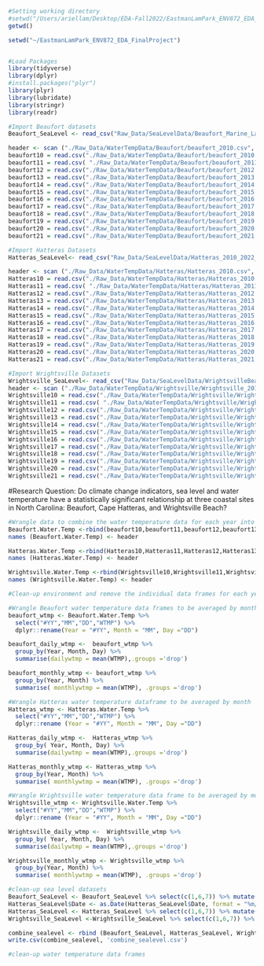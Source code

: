 ```r
#Setting working directory
#setwd("/Users/ariellam/Desktop/EDA-Fall2022/EastmanLamPark_ENV872_EDA_FinalProject/EastmanLamPark_ENV872_EDA_FinalProject")
getwd()

setwd("~/EastmanLamPark_ENV872_EDA_FinalProject")


#Load Packages
library(tidyverse)
library(dplyr)
#install.packages("plyr")
library(plyr)
library(lubridate)
library(stringr)
library(readr)

#Import Beaufort datasets
Beaufort_SeaLevel <- read_csv("Raw_Data/SeaLevelData/Beaufort_Marine_Lab_2010_2022_SeaLevelRise.csv")

header <- scan ("./Raw_Data/WaterTempData/Beaufort/beaufort_2010.csv", nlines = 1,sep=",", what =character())
beaufort10 = read.csv("./Raw_Data/WaterTempData/Beaufort/beaufort_2010.csv",sep = ",", header = F, skip=2)
beaufort11 = read.csv( "./Raw_Data/WaterTempData/Beaufort/beaufort_2011.csv",sep = ",", header = F, skip=2)
beaufort12 = read.csv("./Raw_Data/WaterTempData/Beaufort/beaufort_2012.csv",sep = ",", header = F, skip=2)
beaufort13 = read.csv("./Raw_Data/WaterTempData/Beaufort/beaufort_2013.csv",sep = ",", header = F, skip=2)
beaufort14 = read.csv("./Raw_Data/WaterTempData/Beaufort/beaufort_2014.csv",sep = ",", header = F, skip=2) 
beaufort15 = read.csv("./Raw_Data/WaterTempData/Beaufort/beaufort_2015.csv",sep = ",", header = F, skip=2)
beaufort16 = read.csv("./Raw_Data/WaterTempData/Beaufort/beaufort_2016.csv",sep = ",", header = F, skip=2)
beaufort17 = read.csv("./Raw_Data/WaterTempData/Beaufort/beaufort_2017.csv",sep = ",", header = F, skip=2)
beaufort18 = read.csv("./Raw_Data/WaterTempData/Beaufort/beaufort_2018.csv",sep = ",", header = F, skip=2)
beaufort19 = read.csv("./Raw_Data/WaterTempData/Beaufort/beaufort_2019.csv",sep = ",", header = F, skip=2)
beaufort20 = read.csv("./Raw_Data/WaterTempData/Beaufort/beaufort_2020.csv",sep = ",", header = F, skip=2)
beaufort21 = read.csv("./Raw_Data/WaterTempData/Beaufort/beaufort_2021.csv",sep = ",", header = F, skip=2)

#Import Hatteras Datasets
Hatteras_SeaLevel<- read_csv("Raw_Data/SeaLevelData/Hatteras_2010_2022_SeaLevelRise.csv")

header <- scan ("./Raw_Data/WaterTempData/Hatteras/Hatteras_2010.csv", nlines = 1,sep=",", what =character())
Hatteras10 = read.csv("./Raw_Data/WaterTempData/Hatteras/Hatteras_2010.csv",sep = ",", header = F, skip=2)
Hatteras11 = read.csv( "./Raw_Data/WaterTempData/Hatteras/Hatteras_2011.csv",sep = ",", header = F, skip=2)
Hatteras12 = read.csv("./Raw_Data/WaterTempData/Hatteras/Hatteras_2012.csv",sep = ",", header = F, skip=2)
Hatteras13 = read.csv("./Raw_Data/WaterTempData/Hatteras/Hatteras_2013.csv",sep = ",", header = F, skip=2)
Hatteras14 = read.csv("./Raw_Data/WaterTempData/Hatteras/Hatteras_2014.csv",sep = ",", header = F, skip=2) 
Hatteras15 = read.csv("./Raw_Data/WaterTempData/Hatteras/Hatteras_2015.csv",sep = ",", header = F, skip=2)
Hatteras16 = read.csv("./Raw_Data/WaterTempData/Hatteras/Hatteras_2016.csv",sep = ",", header = F, skip=2)
Hatteras17 = read.csv("./Raw_Data/WaterTempData/Hatteras/Hatteras_2017.csv",sep = ",", header = F, skip=2)
Hatteras18 = read.csv("./Raw_Data/WaterTempData/Hatteras/Hatteras_2018.csv",sep = ",", header = F, skip=2)
Hatteras19 = read.csv("./Raw_Data/WaterTempData/Hatteras/Hatteras_2019.csv",sep = ",", header = F, skip=2)
Hatteras20 = read.csv("./Raw_Data/WaterTempData/Hatteras/Hatteras_2020.csv",sep = ",", header = F, skip=2)
Hatteras21 = read.csv("./Raw_Data/WaterTempData/Hatteras/Hatteras_2021.csv",sep = ",", header = F, skip=2)

#Import Wrightsville Datasets
Wrightsville_SeaLevel<- read_csv("Raw_Data/SeaLevelData/WrightsvilleBeach_2010_2022_SeaLevelRise.csv")
header <- scan ("./Raw_Data/WaterTempData/Wrightsville/Wrightsville_2010.csv", nlines = 1,sep=",", what =character())
Wrightsville10 = read.csv("./Raw_Data/WaterTempData/Wrightsville/Wrightsville_2010.csv",sep = ",", header = F, skip=2)
Wrightsville11 = read.csv( "./Raw_Data/WaterTempData/Wrightsville/Wrightsville_2011.csv",sep = ",", header = F, skip=2)
Wrightsville12 = read.csv("./Raw_Data/WaterTempData/Wrightsville/Wrightsville_2012.csv",sep = ",", header = F, skip=2)
Wrightsville13 = read.csv("./Raw_Data/WaterTempData/Wrightsville/Wrightsville_2013.csv",sep = ",", header = F, skip=2)
Wrightsville14 = read.csv("./Raw_Data/WaterTempData/Wrightsville/Wrightsville_2014.csv",sep = ",", header = F, skip=2) 
Wrightsville15 = read.csv("./Raw_Data/WaterTempData/Wrightsville/Wrightsville_2015.csv",sep = ",", header = F, skip=2)
Wrightsville16 = read.csv("./Raw_Data/WaterTempData/Wrightsville/Wrightsville_2016.csv",sep = ",", header = F, skip=2)
Wrightsville17 = read.csv("./Raw_Data/WaterTempData/Wrightsville/Wrightsville_2017.csv",sep = ",", header = F, skip=2)
Wrightsville18 = read.csv("./Raw_Data/WaterTempData/Wrightsville/Wrightsville_2018.csv",sep = ",", header = F, skip=2)
Wrightsville19 = read.csv("./Raw_Data/WaterTempData/Wrightsville/Wrightsville_2019.csv",sep = ",", header = F, skip=2)
Wrightsville20 = read.csv("./Raw_Data/WaterTempData/Wrightsville/Wrightsville_2020.csv",sep = ",", header = F, skip=2)
Wrightsville21 = read.csv("./Raw_Data/WaterTempData/Wrightsville/Wrightsville_2021.csv",sep = ",", header = F, skip=2)

```

#Research Question: Do climate change indicators, sea level and water temperature have a statistically significant relationship at three coastal sites in North Carolina: Beaufort, Cape Hatteras, and Wrightsville Beach?
```r
#Wrangle data to combine the water temperature data for each year into one csv for each site
Beaufort.Water.Temp <-rbind(beaufort10,beaufort11,beaufort12,beaufort13,beaufort14,beaufort15, beaufort16, beaufort17, beaufort18, beaufort19, beaufort20,beaufort21)
names (Beaufort.Water.Temp) <- header

Hatteras.Water.Temp <-rbind(Hatteras10,Hatteras11,Hatteras12,Hatteras13,Hatteras14,Hatteras15, Hatteras16, Hatteras17, Hatteras18, Hatteras19, Hatteras20,Hatteras21)
names (Hatteras.Water.Temp) <- header

Wrightsville.Water.Temp <-rbind(Wrightsville10,Wrightsville11,Wrightsville12,Wrightsville13,Wrightsville14,Wrightsville15, Wrightsville16, Wrightsville17, Wrightsville18, Wrightsville19, Wrightsville20,Wrightsville21)
names (Wrightsville.Water.Temp) <- header

#Clean-up environment and remove the individual data frames for each year
```

```r
#Wrangle Beaufort water temperature data frames to be averaged by month
beaufort_wtmp <- Beaufort.Water.Temp %>% 
  select("#YY","MM","DD","WTMP") %>% 
  dplyr::rename(Year = "#YY", Month = "MM", Day ="DD")

beaufort_daily_wtmp <-  beaufort_wtmp %>% 
  group_by(Year, Month, Day) %>% 
  summarise(dailywtmp = mean(WTMP),.groups ='drop')

beaufort_monthly_wtmp <- beaufort_wtmp %>% 
  group_by(Year, Month) %>% 
  summarise( monthlywtmp = mean(WTMP), .groups ='drop')

#Wrangle Hatteras water temperature dataframe to be averaged by month
Hatteras_wtmp <- Hatteras.Water.Temp %>% 
  select("#YY","MM","DD","WTMP") %>% 
  dplyr::rename (Year = "#YY", Month = "MM", Day ="DD")

Hatteras_daily_wtmp <-  Hatteras_wtmp %>% 
  group_by( Year, Month, Day) %>% 
  summarise(dailywtmp = mean(WTMP),.groups ='drop')

Hatteras_monthly_wtmp <- Hatteras_wtmp %>% 
  group_by(Year, Month) %>% 
  summarise( monthlywtmp = mean(WTMP), .groups ='drop')

#Wrangle Wrightsville water temperature data frame to be averaged by month
Wrightsville_wtmp <- Wrightsville.Water.Temp %>% 
  select("#YY","MM","DD","WTMP") %>% 
  dplyr::rename (Year = "#YY", Month = "MM", Day ="DD")

Wrightsville_daily_wtmp <-  Wrightsville_wtmp %>% 
  group_by( Year, Month, Day) %>% 
  summarise(dailywtmp = mean(WTMP),.groups ='drop')

Wrightsville_monthly_wtmp <- Wrightsville_wtmp %>% 
  group_by(Year, Month) %>% 
  summarise( monthlywtmp = mean(WTMP), .groups ='drop')

```

```r
#clean-up sea level datasets
Beaufort_SeaLevel <- Beaufort_SeaLevel %>% select(c(1,6,7)) %>% mutate(Station= "Beaufort")
Hatteras_SeaLevel$Date <- as.Date(Hatteras_SeaLevel$Date, format = "%m/%d/%y")
Hatteras_SeaLevel <- Hatteras_SeaLevel %>% select(c(1,6,7)) %>% mutate(Station= "Hatteras")
Wrightsville_SeaLevel <-Wrightsville_SeaLevel %>% select(c(1,6,7)) %>% mutate(Station= "Wrightsville")

combine_sealevel <- rbind (Beaufort_SeaLevel, Hatteras_SeaLevel, Wrightsville_SeaLevel)
write.csv(combine_sealevel, 'combine_sealevel.csv')

#clean-up water temperature data frames

```
